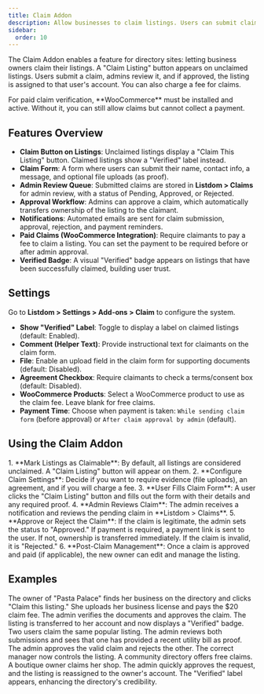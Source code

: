 ```yaml
---
title: Claim Addon
description: Allow businesses to claim listings. Users can submit claim requests to become the owner of a listing, with admin approval and optional payment for verification.
sidebar:
  order: 10
---
```


The Claim Addon <Badge text="Pro" /> enables a feature for directory sites: letting business owners claim their listings. A "Claim Listing" button appears on unclaimed listings. Users submit a claim, admins review it, and if approved, the listing is assigned to that user's account. You can also charge a fee for claims.

<Aside type="caution">
For paid claim verification, **WooCommerce** must be installed and active. Without it, you can still allow claims but cannot collect a payment.
</Aside>

## Features Overview
- **Claim Button on Listings**: Unclaimed listings display a "Claim This Listing" button. Claimed listings show a "Verified" label instead.
- **Claim Form**: A form where users can submit their name, contact info, a message, and optional file uploads (as proof).
- **Admin Review Queue**: Submitted claims are stored in **Listdom > Claims** for admin review, with a status of Pending, Approved, or Rejected.
- **Approval Workflow**: Admins can approve a claim, which automatically transfers ownership of the listing to the claimant.
- **Notifications**: Automated emails are sent for claim submission, approval, rejection, and payment reminders.
- **Paid Claims (WooCommerce Integration)**: Require claimants to pay a fee to claim a listing. You can set the payment to be required before or after admin approval.
- **Verified Badge**: A visual "Verified" badge appears on listings that have been successfully claimed, building user trust.

## Settings
Go to **Listdom > Settings > Add-ons > Claim** to configure the system.

- **Show "Verified" Label**: Toggle to display a label on claimed listings (default: Enabled).
- **Comment (Helper Text)**: Provide instructional text for claimants on the claim form.
- **File**: Enable an upload field in the claim form for supporting documents (default: Disabled).
- **Agreement Checkbox**: Require claimants to check a terms/consent box (default: Disabled).
- **WooCommerce Products**: Select a WooCommerce product to use as the claim fee. Leave blank for free claims.
- **Payment Time**: Choose when payment is taken: `While sending claim form` (before approval) or `After claim approval by admin` (default).

## Using the Claim Addon
<Steps>
1. **Mark Listings as Claimable**: By default, all listings are considered unclaimed. A "Claim Listing" button will appear on them.
2. **Configure Claim Settings**: Decide if you want to require evidence (file uploads), an agreement, and if you will charge a fee.
3. **User Fills Claim Form**: A user clicks the "Claim Listing" button and fills out the form with their details and any required proof.
4. **Admin Reviews Claim**: The admin receives a notification and reviews the pending claim in **Listdom > Claims**.
5. **Approve or Reject the Claim**: If the claim is legitimate, the admin sets the status to "Approved." If payment is required, a payment link is sent to the user. If not, ownership is transferred immediately. If the claim is invalid, it is "Rejected."
6. **Post-Claim Management**: Once a claim is approved and paid (if applicable), the new owner can edit and manage the listing.
</Steps>

## Examples
<CardGrid>
  <Card title="Restaurant Claims Its Page">
    The owner of "Pasta Palace" finds her business on the directory and clicks "Claim this listing." She uploads her business license and pays the $20 claim fee. The admin verifies the documents and approves the claim. The listing is transferred to her account and now displays a "Verified" badge.
  </Card>
  <Card title="Multiple Claims, One Approved">
    Two users claim the same popular listing. The admin reviews both submissions and sees that one has provided a recent utility bill as proof. The admin approves the valid claim and rejects the other. The correct manager now controls the listing.
  </Card>
  <Card title="Free Claim, Quick Turnaround">
    A community directory offers free claims. A boutique owner claims her shop. The admin quickly approves the request, and the listing is reassigned to the owner's account. The "Verified" label appears, enhancing the directory's credibility.
  </Card>
</CardGrid>
